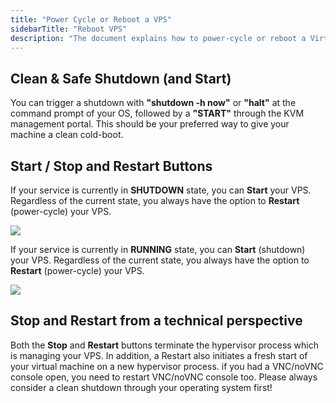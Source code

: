 ```yaml
---
title: "Power Cycle or Reboot a VPS"
sidebarTitle: "Reboot VPS"
description: "The document explains how to power-cycle or reboot a Virtual Private Server (VPS) through the KVM management portal or using a shutdown command followed by a power on through the portal."
---
```


## Clean & Safe Shutdown (and Start)

You can trigger a shutdown with **"shutdown -h now"** or **"halt"** at the command prompt of your OS, followed by a **"START"** through the KVM management portal. This should be your preferred way to give your machine a clean cold-boot.

## Start / Stop and Restart Buttons

If your service is currently in **SHUTDOWN** state, you can **Start** your VPS.
Regardless of the current state, you always have the option to **Restart** (power-cycle) your VPS.

![](/assets/vps-start-restart.webp)

If your service is currently in **RUNNING** state, you can **Start** (shutdown) your VPS.
Regardless of the current state, you always have the option to **Restart** (power-cycle) your VPS.

![](/assets/vps-stop-restart.webp)

## Stop and Restart from a technical perspective

Both the **Stop** and **Restart** buttons terminate the hypervisor process which is managing your VPS. In addition, a Restart also initiates a fresh start of your virtual machine on a new hypervisor process. if you had a VNC/noVNC console open, you need to restart VNC/noVNC console too.
Please always consider a clean shutdown through your operating system first!